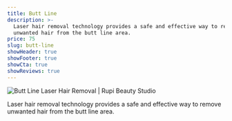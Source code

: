 ```yaml
---
title: Butt Line
description: >-
  Laser hair removal technology provides a safe and effective way to remove
  unwanted hair from the butt line area.
price: 75
slug: butt-line
showHeader: true
showFooter: true
showCta: true
showReviews: true
---
```


![Butt Line Laser Hair Removal | Rupi Beauty Studio](/uploads/services/laser-hair-removal.webp 'Butt Line Laser Hair Removal  | Rupi Beauty Studio')

Laser hair removal technology provides a safe and effective way to remove unwanted hair from the butt line area.
